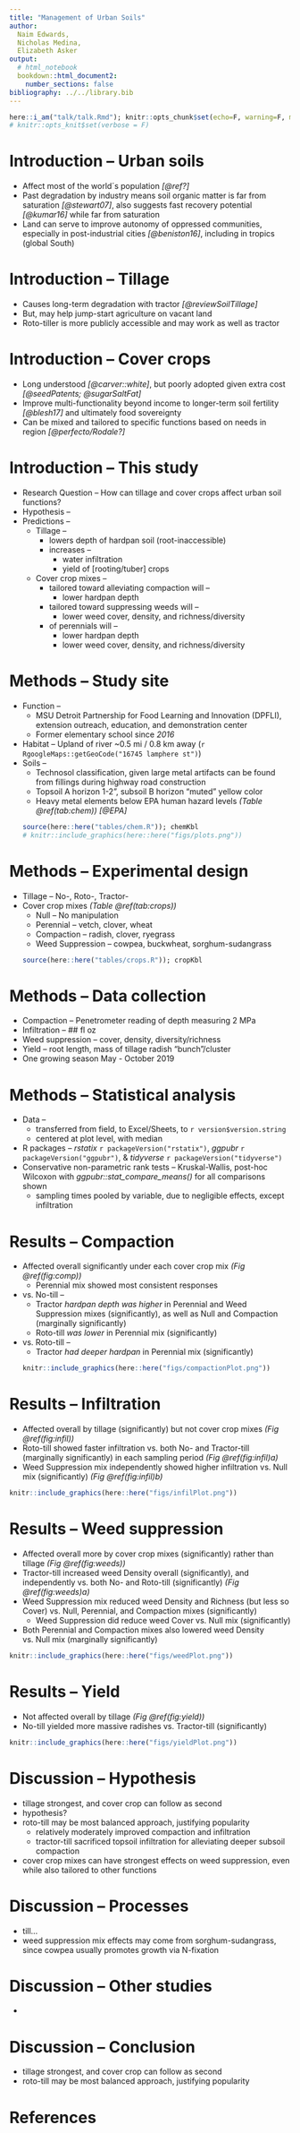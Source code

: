 ```yaml
---
title: "Management of Urban Soils"
author: 
  Naim Edwards,
  Nicholas Medina,
  Elizabeth Asker
output: 
  # html_notebook
  bookdown::html_document2:
    number_sections: false
bibliography: ../../library.bib
---
```


```r
here::i_am("talk/talk.Rmd"); knitr::opts_chunk$set(echo=F, warning=F, message=F)
# knitr::opts_knit$set(verbose = F)
```

# Introduction -- Urban soils
- Affect most of the world´s population *[@ref?]*
- Past degradation by industry means soil organic matter is far from saturation *[@stewart07]*, also suggests fast recovery potential *[@kumar16]* while far from saturation 
- Land can serve to improve autonomy of oppressed communities, especially in post-industrial cities *[@beniston16]*, including in tropics (global South)
  
# Introduction -- Tillage
- Causes long-term degradation with tractor *[@reviewSoilTillage]*
- But, may help jump-start agriculture on vacant land
- Roto-tiller is more publicly accessible and may work as well as tractor
  
# Introduction -- Cover crops
- Long understood *[@carver::white]*, but poorly adopted given extra cost *[@seedPatents; @sugarSaltFat]*
- Improve multi-functionality beyond income to longer-term soil fertility *[@blesh17]* and ultimately food sovereignty
- Can be mixed and tailored to specific functions based on needs in region *[@perfecto/Rodale?]*
  
# Introduction -- This study
- Research Question -- How can tillage and cover crops affect urban soil functions?
- Hypothesis -- 
- Predictions -- 
  - Tillage --
    - lowers depth of hardpan soil (root-inaccessible)
    - increases --
      - water infiltration
      - yield of [rooting/tuber] crops
  - Cover crop mixes --
    - tailored toward alleviating compaction will --
      - lower hardpan depth
    - tailored toward suppressing weeds will --
      - lower weed cover, density, and richness/diversity
    - of perennials will --
      - lower hardpan depth
      - lower weed cover, density, and richness/diversity

# Methods -- Study site
- Function -- 
  - MSU Detroit Partnership for Food Learning and Innovation (DPFLI), extension outreach, education, and demonstration center
  - Former elementary school since *2016*
- Habitat -- Upland of river ~0.5 mi / 0.8 km away (`r RgoogleMaps::getGeoCode("16745 lamphere st")`)
- Soils -- 
  - Technosol classification, given large metal artifacts can be found from fillings during highway road construction
  - Topsoil A horizon 1-2", subsoil B horizon "muted" yellow color
  - Heavy metal elements below EPA human hazard levels *(Table \@ref(tab:chem))* *[@EPA]*
```r
source(here::here("tables/chem.R")); chemKbl
# knitr::include_graphics(here::here("figs/plots.png"))
```

# Methods -- Experimental design
  - Tillage -- No-, Roto-, Tractor-
  - Cover crop mixes *(Table \@ref(tab:crops))*
    - Null -- No manipulation
    - Perennial -- vetch, clover, wheat
    - Compaction -- radish, clover, ryegrass
    - Weed Suppression -- cowpea, buckwheat, sorghum-sudangrass
```r
source(here::here("tables/crops.R")); cropKbl
```

# Methods -- Data collection
  - Compaction -- Penetrometer reading of depth measuring 2 MPa
  - Infiltration -- ## fl oz
  - Weed suppression -- cover, density, diversity/richness
  - Yield -- root length, mass of tillage radish "bunch"/cluster
  - One growing season May - October 2019

# Methods -- Statistical analysis
- Data --
  - transferred from field, to Excel/Sheets, to `r version$version.string`
  - centered at plot level, with median
- R packages -- *rstatix* `r packageVersion("rstatix")`, *ggpubr* `r packageVersion("ggpubr")`, & *tidyverse* `r packageVersion("tidyverse")`
- Conservative non-parametric rank tests -- Kruskal-Wallis, post-hoc Wilcoxon with *ggpubr::stat_compare_means()* for all comparisons shown
  - sampling times pooled by variable, due to negligible effects, except infiltration
  
# Results -- Compaction
- Affected overall significantly under each cover crop mix *(Fig \@ref(fig:comp))*
  - Perennial mix showed most consistent responses
- vs. No-till --
  - Tractor *hardpan depth was higher* in Perennial and Weed Suppression mixes (significantly), as well as Null and Compaction (marginally significantly)
  - Roto-till *was lower* in Perennial mix (significantly)
- vs. Roto-till --
  - Tractor *had deeper hardpan* in Perennial mix (significantly)
```r
knitr::include_graphics(here::here("figs/compactionPlot.png"))
```

# Results -- Infiltration
- Affected overall by tillage (significantly) but not cover crop mixes *(Fig \@ref(fig:infil))*
- Roto-till showed faster infiltration vs. both No- and Tractor-till (marginally significantly) in each sampling period *(Fig \@ref(fig:infil)a)*
- Weed Suppression mix independently showed higher infiltration vs. Null mix (significantly) *(Fig \@ref(fig:infil)b)*
```r
knitr::include_graphics(here::here("figs/infilPlot.png"))
```

# Results -- Weed suppression
- Affected overall more by cover crop mixes (significantly) rather than tillage *(Fig \@ref(fig:weeds))*
- Tractor-till increased weed Density overall (significantly), and independently vs. both No- and Roto-till (significantly) *(Fig \@ref(fig:weeds)a)*
- Weed Suppression mix reduced weed Density and Richness (but less so Cover) vs. Null, Perennial, and Compaction mixes (significantly)
  - Weed Suppression did reduce weed Cover vs. Null mix (significantly)
- Both Perennial and Compaction mixes also lowered weed Density vs. Null mix (marginally significantly)
```r
knitr::include_graphics(here::here("figs/weedPlot.png"))
```

# Results -- Yield
- Not affected overall by tillage *(Fig \@ref(fig:yield))*
- No-till yielded more massive radishes vs. Tractor-till (significantly)
```r
knitr::include_graphics(here::here("figs/yieldPlot.png"))
```

# Discussion -- Hypothesis
- tillage strongest, and cover crop can follow as second
- hypothesis?
- roto-till may be most balanced approach, justifying popularity
  - relatively moderately improved compaction and infiltration
  - tractor-till sacrificed topsoil infiltration for alleviating deeper subsoil compaction
- cover crop mixes can have strongest effects on weed suppression, even while also tailored to other functions

# Discussion -- Processes
- till...
- weed suppression mix effects may come from sorghum-sudangrass, since cowpea usually promotes growth via N-fixation

# Discussion -- Other studies
  -
  
# Discussion -- Conclusion
- tillage strongest, and cover crop can follow as second
- roto-till may be most balanced approach, justifying popularity

# References
